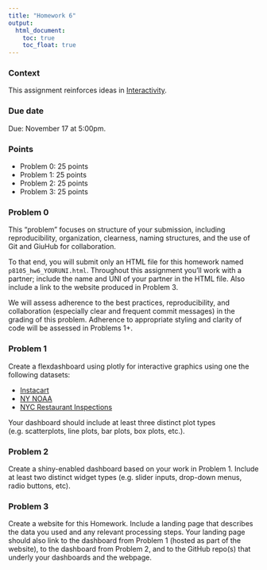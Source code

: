 ```yaml
---
title: "Homework 6"
output:
  html_document: 
    toc: true
    toc_float: true
---
```


### Context

This assignment reinforces ideas in [Interactivity](topic_interactivity.html). 

### Due date

Due: November 17 at 5:00pm. 

### Points

* Problem 0: 25 points
* Problem 1: 25 points
* Problem 2: 25 points
* Problem 3: 25 points


### Problem 0

This "problem" focuses on structure of your submission, including reproducibility, organization, clearness, naming structures, and the use of Git and GiuHub for collaboration. 

To that end, you will submit only an HTML file for this homework named `p8105_hw6_YOURUNI.html`. Throughout this assignment you'll work with a partner; include the name and UNI of your partner in the HTML file. Also include a link to the website produced in Problem 3. 

We will assess adherence to the best practices, reproducibility, and collaboration (especially clear and frequent commit messages) in the grading of this problem. Adherence to appropriate styling and clarity of code will be assessed in Problems 1+. 


### Problem 1

Create a flexdashboard using plotly for interactive graphics using one the following datasets:

* [Instacart](dataset_instacart.html)
* [NY NOAA](dataset_noaa.html)
* [NYC Restaurant Inspections](dataset_restaurant_inspections.html)

Your dashboard should include at least three distinct plot types (e.g. scatterplots, line plots, bar plots, box plots, etc.). 

### Problem 2

Create a shiny-enabled dashboard based on your work in Problem 1. Include at least two distinct widget types (e.g. slider inputs, drop-down menus, radio buttons, etc).


### Problem 3

Create a website for this Homework. Include a landing page that describes the data you used and any relevant processing steps. Your landing page should also link to the dashboard from Problem 1 (hosted as part of the website), to the dashboard from Problem 2, and to the GitHub repo(s) that underly your dashboards and the webpage. 
